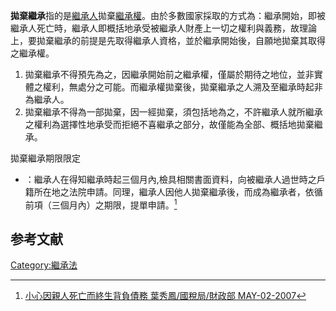 {{legal}}
'''拋棄繼承'''指的是[[繼承人|繼承人]]拋棄[[繼承權|繼承權]]。由於多數國家採取的方式為：繼承開始，即被繼承人死亡時，繼承人即概括地承受被繼承人財產上一切之權利與義務，故理論上，要拋棄繼承的前提是先取得繼承人資格，並於繼承開始後，自願地拋棄其取得之繼承權。

# 拋棄繼承不得預先為之，因繼承開始前之繼承權，僅屬於期待之地位，並非實體之權利，無處分之可能。而繼承權拋棄後，拋棄繼承之人溯及至繼承時起非為繼承人。
# 拋棄繼承不得為一部拋棄，因一經拋棄，須包括地為之，不許繼承人就所繼承之權利為選擇性地承受而拒絕不喜繼承之部分，故僅能為全部、概括地拋棄繼承。

;拋棄繼承期限限定
* {{ROC}}：繼承人在得知繼承時起三個月內,檢具相關書面資料，向被繼承人過世時之戶籍所在地之法院申請。同理，繼承人因他人拋棄繼承後，而成為繼承者，依循前項（三個月內）之期限，提單申請。<ref>[http://www.mof.gov.tw/ct.asp?xItem=38216&ctNode=407 小心因親人死亡而終生背負債務 葉秀鳳/國稅局/財政部 MAY-02-2007]{{Dead link|date=2020年1月 |bot=InternetArchiveBot |fix-attempted=yes }}</ref>

==参考文献==
{{reflist}}

{{law-stub}}
[[Category:繼承法|Category:繼承法]]